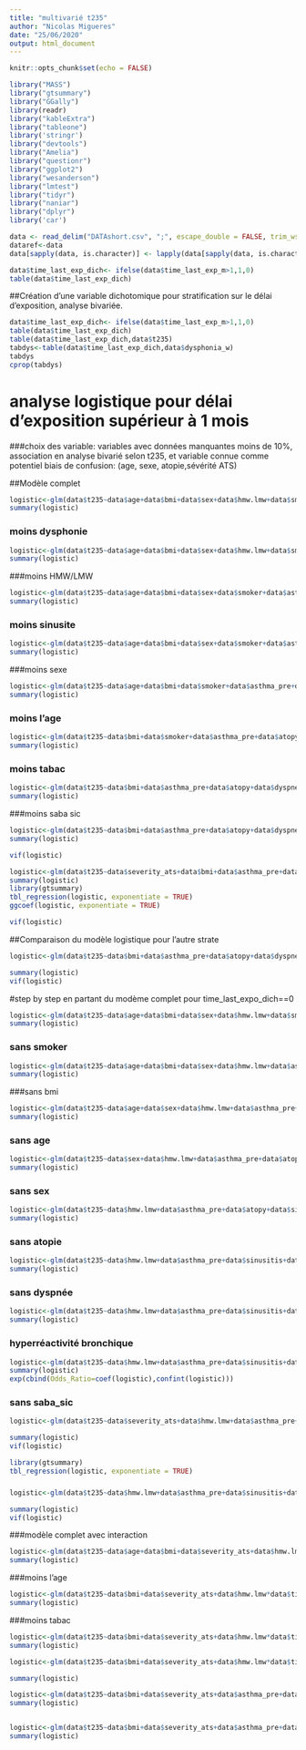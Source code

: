 ```yaml
---
title: "multivarié t235"
author: "Nicolas Migueres"
date: "25/06/2020"
output: html_document
---
```


```r
knitr::opts_chunk$set(echo = FALSE)
```


```r
library("MASS")
library("gtsummary")
library("GGally")
library(readr)
library("kableExtra")
library("tableone")
library('stringr')
library("devtools")
library("Amelia")
library("questionr")
library("ggplot2")
library("wesanderson")
library("lmtest")
library("tidyr")
library("naniar")
library("dplyr")
library('car')

data <- read_delim("DATAshort.csv", ";", escape_double = FALSE, trim_ws = TRUE)
dataref<-data
data[sapply(data, is.character)] <- lapply(data[sapply(data, is.character)],as.factor)

data$time_last_exp_dich<- ifelse(data$time_last_exp_m>1,1,0)
table(data$time_last_exp_dich)

```
##Création d'une variable dichotomique pour stratification sur le délai d'exposition, analyse bivariée.

```r
data$time_last_exp_dich<- ifelse(data$time_last_exp_m>1,1,0)
table(data$time_last_exp_dich)
table(data$time_last_exp_dich,data$t235)
tabdys<-table(data$time_last_exp_dich,data$dysphonia_w)
tabdys
cprop(tabdys)


```



# analyse logistique pour délai d'exposition supérieur à 1 mois

###choix des variable: variables avec données manquantes moins de 10%, association en analyse bivarié selon t235, et variable connue comme potentiel biais de confusion: (age, sexe, atopie,sévérité ATS)

##Modèle complet
```r
logistic<-glm(data$t235~data$age+data$bmi+data$sex+data$hmw.lmw+data$smoker+data$asthma_pre+data$atopy+data$sinusitis+data$dyspnea_w+data$dysphonia_w+data$nsbh.res+data$saba_sic,family = binomial,subset=data$time_last_exp_dich==1)
summary(logistic)

```
### moins dysphonie
```r
logistic<-glm(data$t235~data$age+data$bmi+data$sex+data$hmw.lmw+data$smoker+data$asthma_pre+data$atopy+data$sinusitis+data$dyspnea_w+data$nsbh.res+data$saba_sic,family = binomial,subset=data$time_last_exp_dich==1)
summary(logistic)
```

###moins HMW/LMW
```r
logistic<-glm(data$t235~data$age+data$bmi+data$sex+data$smoker+data$asthma_pre+data$atopy+data$sinusitis+data$dyspnea_w+data$nsbh.res+data$saba_sic,family = binomial,subset=data$time_last_exp_dich==1)
summary(logistic)
```
### moins sinusite

```r
logistic<-glm(data$t235~data$age+data$bmi+data$sex+data$smoker+data$asthma_pre+data$atopy+data$dyspnea_w+data$nsbh.res+data$saba_sic,family = binomial,subset=data$time_last_exp_dich==1)
summary(logistic)
```
###moins sexe
```r
logistic<-glm(data$t235~data$age+data$bmi+data$smoker+data$asthma_pre+data$atopy+data$dyspnea_w+data$nsbh.res+data$saba_sic,family = binomial,subset=data$time_last_exp_dich==1)
summary(logistic)
```

### moins l'age

```r
logistic<-glm(data$t235~data$bmi+data$smoker+data$asthma_pre+data$atopy+data$dyspnea_w+data$nsbh.res+data$saba_sic,family = binomial,subset=data$time_last_exp_dich==1)
summary(logistic)
```

### moins tabac

```r
logistic<-glm(data$t235~data$bmi+data$asthma_pre+data$atopy+data$dyspnea_w+data$nsbh.res+data$saba_sic,family = binomial,subset=data$time_last_exp_dich==1)
summary(logistic)


```

###moins saba sic

```r
logistic<-glm(data$t235~data$bmi+data$asthma_pre+data$atopy+data$dyspnea_w+data$nsbh.res,family = binomial,subset=data$time_last_exp_dich==1)
summary(logistic)

vif(logistic)

```


```r

logistic<-glm(data$t235~data$severity_ats+data$bmi+data$asthma_pre+data$atopy+data$dyspnea_w+data$nsbh.res,family = binomial,subset=data$time_last_exp_dich==1)
summary(logistic)
library(gtsummary)
tbl_regression(logistic, exponentiate = TRUE)
ggcoef(logistic, exponentiate = TRUE)

vif(logistic)
```

##Comparaison du modèle logistique pour l'autre strate

```r
logistic<-glm(data$t235~data$bmi+data$asthma_pre+data$atopy+data$dyspnea_w+data$nsbh.res,family = binomial,subset=data$time_last_exp_dich==0)

summary(logistic)
vif(logistic)
```



#step by step en partant du modème complet pour time_last_expo_dich==0


```r
logistic<-glm(data$t235~data$age+data$bmi+data$sex+data$hmw.lmw+data$smoker+data$asthma_pre+data$atopy+data$sinusitis+data$dyspnea_w+data$dysphonia_w+data$nsbh.res+data$saba_sic,family = binomial,subset=data$time_last_exp_dich==0)
summary(logistic)

```

### sans smoker

```r

logistic<-glm(data$t235~data$age+data$bmi+data$sex+data$hmw.lmw+data$asthma_pre+data$atopy+data$sinusitis+data$dyspnea_w+data$dysphonia_w+data$nsbh.res+data$saba_sic,family = binomial,subset=data$time_last_exp_dich==0)
summary(logistic)
```

###sans bmi
```r
logistic<-glm(data$t235~data$age+data$sex+data$hmw.lmw+data$asthma_pre+data$atopy+data$sinusitis+data$dyspnea_w+data$dysphonia_w+data$nsbh.res+data$saba_sic,family = binomial,subset=data$time_last_exp_dich==0)
summary(logistic)
```
### sans age

```r
logistic<-glm(data$t235~data$sex+data$hmw.lmw+data$asthma_pre+data$atopy+data$sinusitis+data$dyspnea_w+data$dysphonia_w+data$nsbh.res+data$saba_sic,family = binomial,subset=data$time_last_exp_dich==0)
summary(logistic)
```

### sans sex

```r
logistic<-glm(data$t235~data$hmw.lmw+data$asthma_pre+data$atopy+data$sinusitis+data$dyspnea_w+data$dysphonia_w+data$nsbh.res+data$saba_sic,family = binomial,subset=data$time_last_exp_dich==0)
summary(logistic)
```

### sans atopie

```r
logistic<-glm(data$t235~data$hmw.lmw+data$asthma_pre+data$sinusitis+data$dyspnea_w+data$dysphonia_w+data$nsbh.res+data$saba_sic,family = binomial,subset=data$time_last_exp_dich==0)
summary(logistic)
```

### sans dyspnée

```r
logistic<-glm(data$t235~data$hmw.lmw+data$asthma_pre+data$sinusitis+data$dysphonia_w+data$nsbh.res+data$saba_sic,family = binomial,subset=data$time_last_exp_dich==0)
summary(logistic)
```

### hyperréactivité bronchique

```r

logistic<-glm(data$t235~data$hmw.lmw+data$asthma_pre+data$sinusitis+data$dysphonia_w+data$saba_sic,family = binomial,subset=data$time_last_exp_dich==0)
summary(logistic)
exp(cbind(Odds_Ratio=coef(logistic),confint(logistic)))
```

### sans saba_sic

```r
logistic<-glm(data$t235~data$severity_ats+data$hmw.lmw+data$asthma_pre+data$sinusitis+data$dysphonia_w,family = binomial,subset=data$time_last_exp_dich==0)

summary(logistic)
vif(logistic)

library(gtsummary)
tbl_regression(logistic, exponentiate = TRUE)

```

###

```r
logistic<-glm(data$t235~data$hmw.lmw+data$asthma_pre+data$sinusitis+data$dysphonia_w,family = binomial,subset=data$time_last_exp_dich==1)

summary(logistic)
vif(logistic)

```



###modèle complet avec interaction

```r
logistic<-glm(data$t235~data$age+data$bmi+data$severity_ats+data$hmw.lmw*data$time_last_exp_dich+data$smoker+data$asthma_pre+data$atopy+data$sinusitis+data$dyspnea_w+data$dysphonia_w*data$time_last_exp_dich+data$nsbh.res+data$saba_sic,family = binomial)
summary(logistic)


```
###moins l'age

```r
logistic<-glm(data$t235~data$bmi+data$severity_ats+data$hmw.lmw*data$time_last_exp_dich+data$smoker+data$asthma_pre+data$atopy+data$sinusitis+data$dyspnea_w+data$dysphonia_w*data$time_last_exp_dich+data$nsbh.res+data$saba_sic,family = binomial)
summary(logistic)
```


###moins tabac
```r
logistic<-glm(data$t235~data$bmi+data$severity_ats+data$hmw.lmw*data$time_last_exp_dich+data$asthma_pre+data$atopy+data$sinusitis+data$dyspnea_w+data$dysphonia_w*data$time_last_exp_dich+data$nsbh.res+data$saba_sic,family = binomial)
summary(logistic)

```

```r
logistic<-glm(data$t235~data$bmi+data$severity_ats+data$hmw.lmw*data$time_last_exp_dich+data$asthma_pre+data$atopy+data$dyspnea_w+data$dysphonia_w*data$time_last_exp_dich+data$nsbh.res+data$saba_sic,family = binomial)

summary(logistic)

```


```r
logistic<-glm(data$t235~data$bmi+data$severity_ats+data$asthma_pre+data$atopy+data$dyspnea_w+data$dysphonia_w*data$time_last_exp_dich+data$nsbh.res+data$saba_sic,family = binomial)
summary(logistic)



```

```r
logistic<-glm(data$t235~data$bmi+data$severity_ats+data$asthma_pre+data$atopy+data$dyspnea_w+data$dysphonia_w*data$time_last_exp_dich+data$nsbh.res+data$saba_sic,family = binomial)
summary(logistic)



```

